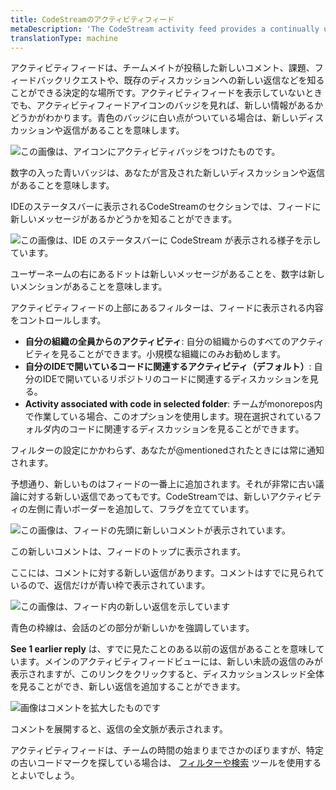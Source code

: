 ```yaml
---
title: CodeStreamのアクティビティフィード
metaDescription: 'The CodeStream activity feed provides a continually updated list of new comments, issues, and feedback requests.'
translationType: machine
---
```


アクティビティフィードは、チームメイトが投稿した新しいコメント、課題、フィードバックリクエストや、既存のディスカッションへの新しい返信などを知ることができる決定的な場所です。アクティビティフィードを表示していないときでも、アクティビティフィードアイコンのバッジを見れば、新しい情報があるかどうかがわかります。青色のバッジに白い点がついている場合は、新しいディスカッションや返信があることを意味します。

![この画像は、アイコンにアクティビティバッジをつけたものです。](/images/ActivityFeedWithBadge3.png "バッジ")

<figcaption>
  数字の入った青いバッジは、あなたが言及された新しいディスカッションや返信があることを意味します。
</figcaption>

IDEのステータスバーに表示されるCodeStreamのセクションでは、フィードに新しいメッセージがあるかどうかを知ることができます。

![この画像は、IDE のステータスバーに CodeStream が表示される様子を示しています。](/images/StatusBarWithMentions2.png "id-status") <figcaption>ユーザーネームの右にあるドットは新しいメッセージがあることを、数字は新しいメンションがあることを意味します。</figcaption>

アクティビティフィードの上部にあるフィルターは、フィードに表示される内容をコントロールします。

* **自分の組織の全員からのアクティビティ**: 自分の組織からのすべてのアクティビティを見ることができます。小規模な組織にのみお勧めします。
* **自分のIDEで開いているコードに関連するアクティビティ（デフォルト）**: 自分のIDEで開いているリポジトリのコードに関連するディスカッションを見る。
* **Activity associated with code in selected folder**: チームがmonorepos内で作業している場合、このオプションを使用します。現在選択されているフォルダ内のコードに関連するディスカッションを見ることができます。

フィルターの設定にかかわらず、あなたが@mentionedされたときには常に通知されます。

予想通り、新しいものはフィードの一番上に追加されます。それが非常に古い議論に対する新しい返信であってもです。CodeStreamでは、新しいアクティビティの左側に青いボーダーを追加して、フラグを立てています。

![この画像は、フィードの先頭に新しいコメントが表示されています。](/images/ActivityFeed-NewCodemark.png "新しいコメント") <figcaption>この新しいコメントは、フィードのトップに表示されます。</figcaption>

ここには、コメントに対する新しい返信があります。コメントはすでに見られているので、返信だけが青い枠で表示されています。

![この画像は、フィード内の新しい返信を示しています](/images/ActivityFeed-NewOldReplies.png "新着情報") <figcaption>青色の枠線は、会話のどの部分が新しいかを強調しています。</figcaption>

**See 1 earlier reply** は、すでに見たことのある以前の返信があることを意味しています。メインのアクティビティフィードビューには、新しい未読の返信のみが表示されますが、このリンクをクリックすると、ディスカッションスレッド全体を見ることができ、新しい返信を追加することができます。

![画像はコメントを拡大したものです](/images/CodemarkViewWithReplies1.png "拡大コメント") <figcaption>コメントを展開すると、返信の全文脈が表示されます。</figcaption>

アクティビティフィードは、チームの時間の始まりまでさかのぼりますが、特定の古いコードマークを探している場合は、 [フィルターや検索](/docs/codestream/codestream-ui-overview/filter-search) ツールを使用するとよいでしょう。
